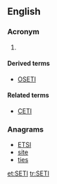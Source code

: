 {{also|seti}}
==English==
{{wikipedia}}

===Acronym===
{{head|en|acronym}}

# {{context|astronomy|lang=en}} {{acronym of|Search for [[extraterrestrial|Extraterrestrial]] Intelligence|lang=en}}

====Derived terms====
* [[OSETI]]

====Related terms====
* [[CETI]]

===Anagrams===
* [[ETSI#English|ETSI]]
* [[site#English|site]]
* [[ties#English|ties]]

[[et:SETI]]
[[tr:SETI]]